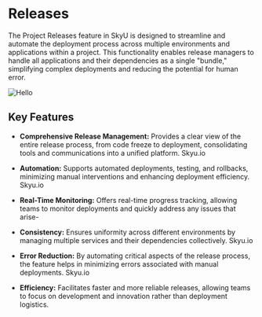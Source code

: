 
# Releases

The Project Releases feature in SkyU is designed to streamline and automate the deployment process across multiple environments and applications within a project.
This functionality enables release managers to handle all applications and their dependencies as a single "bundle," simplifying complex deployments and reducing the potential for human error.

<Image
  src="/assets/images/releases/releases-intro.png"
  alt="Hello"
  width={1000}
  height={500}
/>

## Key Features

- **Comprehensive Release Management:** Provides a clear view of the entire release process, from code freeze to deployment, consolidating tools and communications into a unified platform.
  Skyu.io

- **Automation:** Supports automated deployments, testing, and rollbacks, minimizing manual interventions and enhancing deployment efficiency.
  Skyu.io

- **Real-Time Monitoring:** Offers real-time progress tracking, allowing teams to monitor deployments and quickly address any issues that arise-

- **Consistency:** Ensures uniformity across different environments by managing multiple services and their dependencies collectively.
  Skyu.io

- **Error Reduction:** By automating critical aspects of the release process, the feature helps in minimizing errors associated with manual deployments.
  Skyu.io

- **Efficiency:** Facilitates faster and more reliable releases, allowing teams to focus on development and innovation rather than deployment logistics.
